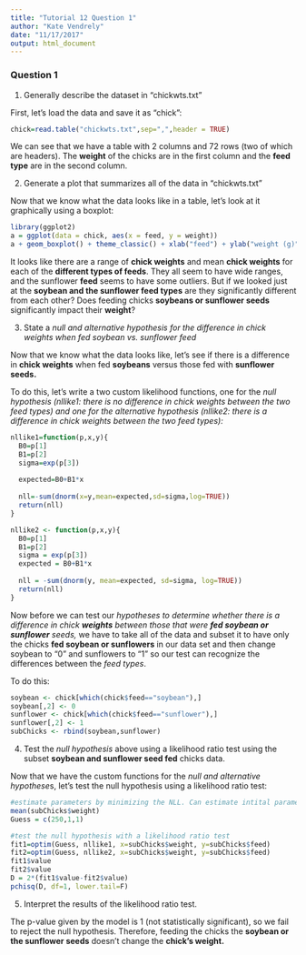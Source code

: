 ```yaml
---
title: "Tutorial 12 Question 1"
author: "Kate Vendrely"
date: "11/17/2017"
output: html_document
---
```


### Question 1


1. Generally describe the dataset in "chickwts.txt"

First, let's load the data and save it as "chick":

```r
chick=read.table("chickwts.txt",sep=",",header = TRUE)
```

We can see that we have a table with 2 columns and 72 rows (two of which are headers). The **weight** of the chicks are in the first column and the **feed type** are in the second column.



2. Generate a plot that summarizes all of the data in "chickwts.txt"

Now that we know what the data looks like in a table, let's look at it graphically using a boxplot:

```r
library(ggplot2)
a = ggplot(data = chick, aes(x = feed, y = weight))
a + geom_boxplot() + theme_classic() + xlab("feed") + ylab("weight (g)")
```

It looks like there are a range of **chick weights** and mean **chick weights** for each of the **different types of feeds**. They all seem to have wide ranges, and the sunflower **feed** seems to have some outliers. But if we looked just at the **soybean and the sunflower feed types** are they significantly different from each other? Does feeding chicks **soybeans or sunflower seeds** significantly impact their **weight**?



3. State a *null and alternative hypothesis for the difference in chick weights when fed soybean vs. sunflower feed*

Now that we know what the data looks like, let's see if there is a difference in **chick weights** when fed **soybeans** versus those fed with **sunflower seeds.**

To do this, let's write a two custom likelihood functions, one for the *null hypothesis (nllike1: there is no difference in chick weights between the two feed types) and one for the alternative hypothesis (nllike2: there is a difference in chick weights between the two feed types):*

```r
nllike1=function(p,x,y){
  B0=p[1]
  B1=p[2]
  sigma=exp(p[3])
  
  expected=B0+B1*x
  
  nll=-sum(dnorm(x=y,mean=expected,sd=sigma,log=TRUE))
  return(nll)
}

nllike2 <- function(p,x,y){
  B0=p[1]
  B1=p[2]
  sigma = exp(p[3])
  expected = B0+B1*x
  
  nll = -sum(dnorm(y, mean=expected, sd=sigma, log=TRUE))
  return(nll)
}
```


Now before we can test our *hypotheses to determine whether there is a difference in chick **weights** between those that were **fed soybean or sunflower** seeds,* we have to take all of the data and subset it to have only the chicks **fed soybean or sunflowers** in our data set and then change soybean to "0" and sunflowers to "1" so our test can recognize the differences between the *feed types*.

To do this:

```r
soybean <- chick[which(chick$feed=="soybean"),]
soybean[,2] <- 0
sunflower <- chick[which(chick$feed=="sunflower"),]
sunflower[,2] <- 1
subChicks <- rbind(soybean,sunflower)
```



4. Test the *null hypothesis* above using a likelihood ratio test using the subset **soybean and sunflower seed fed** chicks data.

Now that we have the custom functions for the *null and alternative hypothese*s, let's test the null hypothesis using a likelihood ratio test:

```r
#estimate parameters by minimizing the NLL. Can estimate intital parameters by using the mean of the subChick weights
mean(subChicks$weight)
Guess = c(250,1,1)

#test the null hypothesis with a likelihood ratio test
fit1=optim(Guess, nllike1, x=subChicks$weight, y=subChicks$feed)
fit2=optim(Guess, nllike2, x=subChicks$weight, y=subChicks$feed)
fit1$value
fit2$value
D = 2*(fit1$value-fit2$value)
pchisq(D, df=1, lower.tail=F)
```


5. Interpret the results of the likelihood ratio test.

The p-value given by the model is 1 (not statistically significant), so we fail to reject the null hypothesis. Therefore, feeding the chicks the **soybean or the sunflower seeds** doesn't change the **chick's weight.**